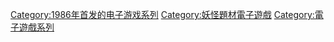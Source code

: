 {{main|奇奇怪界系列}}

{{DEFAULTSORT:KiKi KaiKai}}
[[Category:1986年首发的电子游戏系列|Category:1986年首发的电子游戏系列]]
[[Category:妖怪題材電子遊戲|Category:妖怪題材電子遊戲]]
[[Category:電子遊戲系列|Category:電子遊戲系列]]